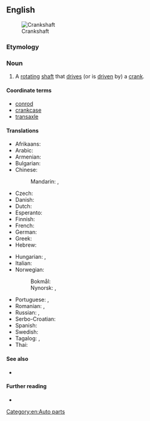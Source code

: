 ==English==
[[Image:Cshaft.gif|thumb|Crankshaft]]

===Etymology===
{{compound|lang=en|crank|shaft}}

===Noun===
{{en-noun}}

# A [[rotating]] [[shaft]] that [[drive]]s (or is [[driven]] by) a [[crank]].

====Coordinate terms====
* [[conrod]]
* [[crankcase]]
* [[transaxle]]

====Translations====
{{trans-top|rotating shaft that drives a crank}}
* Afrikaans: {{t|af|krukas}}
* Arabic: {{t|ar|عَمُود الْمِرْفَق|m}}
* Armenian: {{t-needed|hy}}
* Bulgarian: {{t|bg|колянов вал|m}}
* Chinese:
*: Mandarin: {{t+|cmn|曲軸}}, {{t+|cmn|曲轴|tr=qūzhóu}}
* Czech: {{t|cs|kliková hřídel|f}}
* Danish: {{t|da|krumtapaksel|c}}
* Dutch: {{t+|nl|krukas|f}}
* Esperanto: {{t-needed|eo}}
* Finnish: {{t+|fi|kampiakseli}}
* French: {{t+|fr|vilebrequin}}
* German: {{t|de|Kurbelwelle|f}}
* Greek: {{t+|el|στροφαλοφόρος άξονας|m}}
* Hebrew: {{t|he|גַּל אַרְכֻּבָּה|m|tr=gal arkuba}}
{{trans-mid}}
* Hungarian: {{t|hu|főtengely}}, {{t|hu|forgattyústengely}}
* Italian: {{t-needed|it}}
* Norwegian:
*: Bokmål: {{t+|nb|veivaksel|m}}
*: Nynorsk: {{t|nn|veivaksel|m}}, {{t|nn|veivaksling|m}}
* Portuguese: {{t+|pt|virabrequim|m}}, {{t|pt|cambota|f}} {{qualifier|of a vehicle}}
* Romanian: {{t|ro|arbore cotit|m}}, {{t+|ro|vilbrochen|n}}
* Russian: {{t+|ru|коле́нчатый вал|m}}, {{t+|ru|коленва́л|m}}
* Serbo-Croatian: {{t|sh|koljeničasta osovina|f}}
* Spanish: {{t|es|cigüeñal}}
* Swedish: {{t|sv|vevaxel|c}}
* Tagalog: {{t|tl|sikaran}}, {{t|tl|tandos-sikaran}}
* Thai: {{t-needed|th}}
{{trans-bottom}}

====See also====
* {{l|en|camshaft}}

====Further reading====
* {{pedialite}}

[[Category:en:Auto parts]]